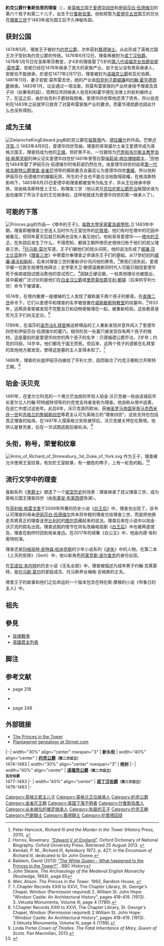 {{NoteTA
|T=zh-cn:什鲁斯伯里的理查;zh-tw:舒茲伯利的理查;zh-hk:什魯斯伯里的理查
|1=zh-cn:什鲁斯伯里的理查;zh-tw:舒茲伯利的理查;zh-hk:什魯斯伯里的理查
}}
{{Infobox royalty
| name = 什魯斯伯里的理查
| title = 約克公爵；诺福克公爵
| image = Richard of Shrewsbury, 1. Duke of York.jpg
| caption = 1878年假想的理查
| spouse = {{marriage|[[第八代诺福克女伯爵安妮·莫布雷|第八代诺福克女伯爵安妮·莫布雷]]|1478|1481|end=d}}
| issue = 
| styles = 
| house = [[約克王朝|約克王朝]]
| father = [[爱德华四世_(英格兰)|爱德华四世]]
| mother = [[伊丽莎白·伍德维尔|伊丽莎白·伍德维尔]]
| birth_date = 1473年8月17日
| birth_place = 英格兰[[什罗普郡|什罗普郡]][[什鲁斯伯里|什鲁斯伯里]]
| death_date = {{circa}} 1483年（9或10岁）
| death_place = 
| burial_place = 
}}
'''約克公爵什鲁斯伯里的理查'''{{post-nominals|size=small|country=GBR|KG}}（{{bd|1473年|8月17日|1483年？|catIdx=P}}），是[[英格兰|英格兰]]国王[[爱德华四世_(英格兰)|爱德华四世]]和[[伊丽莎白·伍德维尔|伊丽莎白·伍德维尔]]的第六个孩子和第二个儿子，出生于[[什鲁斯伯里|什鲁斯伯里]]。他和短暂为[[爱德华五世|爱德华五世]]国王的兄长在[[理查三世_(英格兰)|理查三世]]于1483年成为国王后不久神秘失踪。

== 获封公国 ==
1474年5月，理查王子被封为[[约克公爵|约克公爵]]，次年获封[[嘉德骑士|嘉德骑士]]。从此形成了英格兰国王次子受封為约克公爵的传统。1476年6月12日，理查再被封为[[诺丁汉伯爵|诺丁汉伯爵]]。1478年1月15日在圣斯蒂芬教堂，才4岁的理查娶了5岁的[[第八代诺福克女伯爵安妮·莫布雷|第八代诺福克女伯爵安妮·莫布雷]]，安妮已经在1476年继承了庞大的家族产业。由于岳父没有男系继承人，安妮也不能继承，於是在1477年2月17日，理查被封为[[诺福克公爵|诺福克公爵]]和瓦伦伯爵。1481年11月，妻子安妮·莫布雷去世，她的产业由[[伯克利子爵威廉|伯克利子爵威廉]]和[[第一代诺福克公爵约翰·霍华德|约翰·霍华德勋爵]]继承。1483年1月，议会通过一項法案，将莫布雷家族的产业终身授予理查及其子孙（如果有的話），而两位共同继承人伯克利和霍华德在法律上的权利被终止了。在這之前，由於伯克利子爵财政困难，爱德华四世帮他还清了债务，所以伯克利在1483年之前就早已放弃了对莫布雷家族产业的要求。而霍华德勋爵也因此什么也没有得到。

== 成为王储 ==
[[File:DelarocheKingEdward.jpg|left]]和約克公爵在[[倫敦塔|倫敦塔]]內，[[德拉羅什|德拉羅什]]的作品。巴黎[[卢浮宫|卢浮宫]]。]]
1483年4月9日，爱德华四世驾崩。理查的哥哥威尔士亲王爱德华成为英格兰国王，理查则成为他的[[王储|王储]]。但好景不长，一位据信为[[巴思和韦尔斯主教|巴思和韦尔斯主教]][[罗伯特·斯蒂灵顿|罗伯特·斯蒂灵顿]]的神父证实爱德华四世於1461年曾答应娶[[埃莉诺·塔尔博特郡主|埃莉诺·塔尔博特郡主]]，<ref>Peter Hancock, ''Richard III and the Murder in the Tower'' (History Press, 2011), {{ISBN|0752457977}}</ref>但他在1464年娶了伊丽莎白·伍德维尔时埃莉诺仍然在世。由爱德华四世的幼弟[[理查三世_(英格兰)|第一代格洛斯特公爵理查·金雀花]]领导的摄政委员会最后认为爱德华四世[[重婚|重婚]]，所以他和伊丽莎白·伍德维尔的婚姻无效，所生的子女也不能合法地取得政權。在格洛斯特影响下，1483年6月25日爱德华和理查都被宣布为私生子，并从王位继承中排除，改由格洛斯特登上王位，称理查三世（他以其兄[[克拉伦斯公爵乔治|克拉伦斯公爵乔治]]叛国伏诛为由也废除了乔治子女的王位继承权，这样他就成为爱德华四世的第一继承人了）。

== 可能的下落 ==
{{main|塔中的王子}}
[[File:Princes.jpg|right]]的作品—《塔中的王子》。[[倫敦大學皇家霍洛威學院|倫敦大學皇家霍洛威學院]]。]]
1483年中期，理查即被理查三世送入当时作为王室住所的[[伦敦塔|伦敦塔]]。他们有时在塔中的花园中被看见，但同年夏天后就已知再也没有人看见他们。他和哥哥爱德华——[[塔中的王子|塔中的王子]]，在失踪后发生了什么，不得而知，都铎王朝所修历史很快归咎于他们的叔父理查三世。<ref>Horrox, Rosemary. [http://www.oxforddnb.com/view/article/8521 "Edward V of England"]. Oxford Dictionary of National Biography. Oxford University Press. Retrieved 25 August 2013. {{subscription required}} {{Wayback|url=http://www.oxforddnb.com/view/article/8521 |date=20210313034225 }}</ref>[[托马斯·莫尔|托马斯·莫尔]]写道，王子们被他们的枕头闷死，他的说法形成了[[威廉·莎士比亚|威廉·莎士比亚]]剧作《[[理查三世_(戏剧)|理查三世]]》中蒂雷尔奉理查之命谋杀王子们的基础。从17世纪初的[[威廉·康沃利斯|威廉·康沃利斯]]起，后来对理查三世的重新评价讯问他的罪责。<ref>Kendall, P. M., ''Richard III'', Aylesbury 1972, p. 427; in the ''Encomium of Richard III'', dedicated to Sir John Donne.</ref>男孩们消失前，爱德华被一位医生规律性地拜访；史学家大卫·鲍德温推断同时代人可能已相信爱德华死于疾病或因试图治愈他的尝试而亡。<ref>Baldwin, David (2013) [https://www.bbc.co.uk/history/0/23574430 "The White Queen - What happened to the Princes in the Tower?"] {{Wayback|url=https://www.bbc.co.uk/history/0/23574430 |date=20181128181210 }}, BBC History</ref>因缺乏硬证据，一些其他理论也被提出，其中最被广泛讨论的是他们在[[第二代白金汉公爵亨利·斯塔福德|白金汉公爵]]或[[亨利七世_(英格兰)|里奇蒙伯爵亨利·都铎]]（后来的亨利七世）命令下被谋害。

1674年，在塔内重建一座楼梯的工人发现了据称属于两个孩子的骸骨。在[[查理二世_(英格兰)|查理二世]]命令下，它们以爱德华和理查的名字被放置在[[威斯敏斯特教堂|威斯敏斯特教堂]]的坟墓中。<ref>John Steane, ''The Archaeology of the Medieval English Monarchy'' (Routledge, 1993), page 65</ref>1933年，这两具骨架被发现不完整且已和动物骨骼埋在一起，被重新检验。这些骸骨是否为王子们尚无定论。<ref>Weir, Alison. ''The Princes in the Tower''. 1992, Random House, {{ISBN|9780345391780}}</ref>

1789年，在温莎的[[圣乔治礼拜堂_(温莎城堡)|圣乔治礼拜堂]]搬运修理品的工人重新发现并意外闯入了爱德华四世和伊丽莎白·伍德维尔的墓穴。相邻的另一处墓穴被发现存有两个孩子的棺材。这座墓刻的是爱德华四世的两个孩子的名字：贝德福德公爵乔治，2岁卒；约克的玛丽，14岁卒。他们都先于国王而死。但后来，这两个孩子的遗骸在礼拜堂的其他地方被发现，使得这座墓的主人变得未知了。<ref>1..Chapter Records XXIII to XXVI, The Chapter Library, St. George's Chapel, Windsor (Permission required) 2..William St. John Hope: "Windsor Castle: An Architectural History", pages 418–419. (1913). 3..Vetusta Monumenta, Volume III, page 4 (1789).</ref>

1486年，理查的长姐伊丽莎白嫁给了亨利七世，因而联合了约克王朝和兰开斯特王朝。<ref>1.Chapter Records XXIII to XXVI, The Chapter Library, St. George's Chapel,
Windsor (Permission required)
2.William St. John Hope: "Windsor Castle: An Architectural History", pages
418-419. (1913).
3.Vetusta Monumenta, Volume III, page 4 (1789).</ref>

== 珀金·沃贝克 ==
{{main|珀金·沃贝克}}
1491年，在爱尔兰科克的一个弗兰芒血统的年轻人珀金·沃贝克被一些由该城前市长爱尔兰人约翰·阿特威特领导的约克党支持者宣称为理查。他自称从塔中逃离，在逃亡中度过这些年。此后6年，沃贝克游历欧洲，获[[马克西米利安一世_(神圣罗马帝国)|神圣罗马帝国皇帝马克西米连一世]]和[[詹姆斯四世|苏格兰的詹姆斯四世]]等君主认可为英格兰的“理查四世”。这些支持也包括真正理查的姑母{{link-en|约克的玛格丽特|Margaret of York}}。在1497年入侵英格兰失败被俘后，沃贝克被关押在伦敦塔。他供认是冒充者，后在一次试图逃跑后被处决。<ref>Linda Porter.''Crown of Thistles: The Fatal Inheritance of Mary, Queen of Scots''. Pan Macmillan, 2013.</ref>

== 头衔，称号，荣誉和纹章 ==
[[File:Arms_of_Richard_of_Shrewsbury,_1st_Duke_of_York.svg|left]]
作为王子，理查被允许使用王室纹章。有別於王室紋章，有一銀色的帶子，上有一紅色的點。<ref>{{Cite web |url=http://www.heraldica.org/topics/britain/cadency.htm |title=Marks of Cadency in the British Royal Family |access-date=2011-03-24 |archive-date=2018-03-17 |archive-url=https://web.archive.org/web/20180317070105/http://www.heraldica.org/topics/britain/cadency.htm |dead-url=no }}</ref>

== 流行文学中的理查 ==
喜剧系列《[[黑爵士|黑爵士]]》塑造了一个[[架空历史|架空历史]]的场景：理查继承了叔父理查三世，成为英格兰国王理查四世（由[[布莱安·布莱西德|布莱安·布莱西德]]饰演）。

在[[菲利帕·格雷戈里|菲利帕·格雷戈里]]于2009年所著的历史小说《[[白王后|白王后]]》中，理查也出现了。该书认可理查的母亲[[伊丽莎白·伍德维尔|伊丽莎白·伍德维尔]]并未将年輕的理查交给理查三世，而是把他换走并將真正的理查送至[[比利时|比利时]]的[[图尔奈|图尔奈]]藏起来的说法。理查后来在小说中以珀金·沃贝克的假名出现。理查逃脱的情节在同名改编电视剧《[[白王后_(电视剧)|白王后]]》中也被再度提及，理查在剧终时回到母亲身边。在2017年的续集《白公主》中，他由内德·埃利奥特扮演。

理查还是[[玛格丽特·皮特森·哈迪克斯|玛格丽特·皮特森·哈迪克斯]]的少年小说系列《[[迷失|迷失]]》中的人物。在第二本《上天的安排》（Sent）中，他以新角色[[阿莱克斯·波尔查克|阿莱克斯·波尔查克]]的身份出现。

在[[瓦诺拉·本内特|瓦诺拉·本内特]]的历史小说《无名女郎》中，理查被描述为成年男子约翰·克莱蒙特，是[[托马斯·莫尔|托马斯·莫尔]]的家庭成员、托马斯养女梅格·吉格斯的丈夫。

塔里王子的故事和他们之后命运的一个版本包含在特伦斯·摩根的小说《布鲁日的主人》中。

== 祖先 ==
{{Ahnentafel top|先祖}}<center>
{{ahnentafel-compact5
| style = font-size: 85%;
|boxstyle_1=background-color: #ddf;
|boxstyle_2=background-color: #fdd;
|boxstyle_3=background-color: #ffc;
|boxstyle_4=background-color: #dfd;
|boxstyle_5=background-color: #9fe;
|1='''约克及诺福克公爵理查'''
|2='''父：'''英格兰国王[[爱德华四世|爱德华四世]]
|3='''母：'''英格兰王后[[伊丽莎白·伍德维尔|伊丽莎白·伍德维尔]]
|4='''祖父：'''第三代[[约克公爵|约克公爵]][[第三代约克公爵理查·金雀花|理查·金雀花]]
|5='''祖母：'''公爵夫人{{le|约克公爵夫人塞西莉·内维尔|Cecily Neville, Duchess of York|塞西莉·内维尔}}
|6='''外祖父：'''{{le|里弗斯伯爵|Earl Rivers}}{{le|第一代里弗斯伯爵理查德·伍德维尔|Richard Woodville, 1st Earl Rivers|理查德·伍德维尔}}
|7='''外祖母：'''伯爵夫人[[卢森堡的杰奎塔|杰奎塔]]
|8='''曾祖父：'''第三代[[剑桥伯爵|剑桥伯爵]][[科尼斯伯勒的理查，第三代劍橋伯爵|理查]]
|9='''曾祖母：'''伯爵夫人[[安妮·莫蒂默|安妮·莫蒂默]]
|10='''外曾祖父：'''第一代{{le|威斯特摩兰伯爵|Earl of Westmorland}}{{le|第一代威斯特摩兰伯爵拉尔夫·内维尔|Ralph de Neville, 1st Earl of Westmorland|拉尔夫·内维尔}}
|11='''外曾祖母：'''伯爵夫人{{le|威斯特摩兰伯爵夫人琼·博福特|Joan Beaufort, Countess of Westmorland|琼·博福特}}
|12='''外曾祖父：'''[[理查德·伍德维尔|理查德·伍德维尔]]
|13='''外曾祖母：'''[[伊丽莎白·博都尔盖特|伊丽莎白·博都尔盖特]]
|14='''外曾祖父：'''{{le|圣波尔伯爵|Counts of Saint-Pol}}{{le|圣波尔伯爵彼得一世|Peter of Luxembourg, Count of Saint-Pol|彼得一世}}
|15='''外曾祖母：'''伯爵夫人{{le|玛格丽特·瓦尔佐|Margherita del Balzo}}
|16='''高祖父：'''第一代约克公爵[[蘭利的埃德蒙|埃德蒙]]
|17='''高祖母：'''公爵夫人{{le|约克公爵夫人卡斯蒂利亚的伊莎贝拉|Isabella of Castile, Duchess of York|伊莎贝拉}}
|18='''外高祖父：'''第四代[[马奇伯爵|马奇伯爵]][[第四代马奇伯爵罗杰·莫蒂默|罗杰·莫蒂默]]
|19='''外高祖母：'''伯爵夫人{{le|马奇伯爵夫人埃莉诺·荷兰|Alianore Holland, Countess of March|埃莉诺·荷兰}}
|20='''外高祖父：'''第三代{{le|内维尔雷比男爵|Baron Neville de Raby}}{{le|第三代内维尔雷比男爵约翰·内维尔|John Neville, 3rd Baron Neville de Raby|约翰·内维尔}}
|21='''外高祖母：'''男爵夫人莫德·珀西
|22='''外高祖父：'''第一代[[兰开斯特公爵|兰开斯特公爵]][[冈特的约翰|约翰]]
|23='''外高祖母：'''公爵夫人{{le|凯瑟琳·斯温福德|Katherine Swynford}}
|24='''外高祖父：'''约翰·伍德维尔
|25='''外高祖母：'''伊莎贝尔·戈比恩
|26='''外高祖父：'''汤姆斯·博都尔盖特
|27='''外高祖母：'''琼·比彻姆
|28='''外高祖父：'''[[博雷瓦尔|博雷瓦尔]]领主{{le|博雷瓦尔领主卢森堡的约翰|John of Luxembourg, Lord of Beauvoir|约翰}}
|29='''外高祖母：'''{{le|布里安伯爵|County of Brienne|布里安女伯爵}}{{le|布里安女伯爵玛格丽特|Margaret, Countess of Brienne|玛格丽特}}
|30='''外高祖父：'''第一代{{link-es|安德里亚公爵|Ducado de Andría}}{{le|第一代安德里亚公爵弗朗切斯科·瓦尔佐|Francesco del Balzo, 1st Duke of Andria|弗朗切斯科·瓦尔佐}}
|31='''外高祖母：'''公爵夫人苏瓦·奥尔西尼
}}</center>
{{ahnentafel bottom}}

== 參見 ==
*[[玫瑰戰爭|玫瑰戰爭]]
*[[英國君主列表|英國君主列表]]

== 脚注 ==
{{Reflist}}

== 参考文献 ==
*{{cite book|author=Ashley, Mike|title=British Kings & Queens|publisher=Carroll & Graf|year=2002|isbn=0-7867-1104-3|url-access=registration|url=https://archive.org/details/briefhistoryofbr0000ashl_f1a2}} page 218
*{{cite book|author=Weir, Alison|title=The Princes in the Tower|publisher=Ballantine Books.|year=1995|isbn=0-345-39178-0}}
*{{cite book|author=Ross, Charles|title=Edward IV|url=https://archive.org/details/edwardiv0000ross|publisher=University of California Press|year=1974|isbn=0-520-02781-7}} page 248

== 外部链接 ==
{{commonscat|Richard of Shrewsbury, 1st Duke of York}}
*[http://www.everything2.com/index.pl?node_id=1486036 The Princes in the Tower] {{Wayback|url=http://www.everything2.com/index.pl?node_id=1486036 |date=20210422024224 }}
*[http://www.stirnet.com/HTML/genie/british/pp/plantagenet2.htm Plantagenet genealogy at Stirnet.com] {{Wayback|url=http://www.stirnet.com/HTML/genie/british/pp/plantagenet2.htm |date=20120210071813 }}

{{S-start}}
{{S-hou|[[约克王朝|约克王朝]]|1473年|8月17日||1483年?|name=第一代約克公爵和第一代诺福克公爵什魯斯伯里的理查|[[金雀花王朝|金雀花王朝]]}}
{{S-roy|en}}
{{S-bef|before=[[爱德华五世_(英格兰)|威尔士亲王爱德华]]}}
{{S-ttl|title=[[英格兰王位继承人列表|王储]]'''<br />''作为 [[法定继承人|法定继承人]]''|years='''1483年4月9日 – 1483年6月22日}}
{{S-aft|after=[[威尔士亲王米德尔汉姆的爱德华|威尔士亲王米德尔汉姆的爱德华]]}}
{{S-off}}
{{S-bef|before=[[第八代诺福克女伯爵安妮·莫布雷|第八代诺福克女伯爵安妮·莫布雷]]}}
{{S-ttl|title=[[纹章院院长|纹章院院长]]'''<br><small>''和安妮一起，直至1481年；<br>[[第一代多塞特侯爵托马斯·格雷|托马斯·格雷爵士]]为副</small>|years='''1478 – 1483}}
{{S-aft|after=[[第一代诺福克公爵约翰·霍华德|第一代诺福克公爵约翰·霍华德]]}}
{{S-reg|en}}
|-
| width="30%" align="center" rowspan="3" | '''新头衔'''
| width="40%" align="center" | '''[[约克公爵|约克公爵]]<small>（第二次设立）</small>'''<br />1474–1483
| width="30%" align="center" rowspan="3" | '''绝封'''
|-
| width="40%" align="center" | '''[[诺福克公爵|诺福克公爵]]<small>（第二次设立）<br>瓦伦伯爵</small>'''<br />1477–1483
|-
| width="40%" align="center" | '''[[诺丁汉伯爵|诺丁汉伯爵]]<small>（第三次设立）</small>'''<br />1476–1483
|-
{{End}}
{{约克公爵}}
{{諾福克公爵}}
{{諾丁漢伯爵}}
{{Authority control}}

{{DEFAULTSORT:Richard Of Shrewsbury, Duke Of York}}
[[Category:英格兰君主儿子|Category:英格兰君主儿子]]
[[Category:英格兰王位继承人|Category:英格兰王位继承人]]
[[Category:約克公爵|Category:約克公爵]]
[[Category:金雀花王朝|Category:金雀花王朝]]
[[Category:英国下落不明者|Category:英国下落不明者]]
[[Category:什鲁斯伯里人|Category:什鲁斯伯里人]]
[[Category:从未继位的推定继承人|Category:从未继位的推定继承人]]
[[Category:失蹤的王子|Category:失蹤的王子]]
[[Category:约克王朝|Category:约克王朝]]
[[Category:巴斯騎士|Category:巴斯騎士]]
[[Category:嘉德騎士|Category:嘉德騎士]]
[[Category:伦敦塔囚徒|Category:伦敦塔囚徒]]